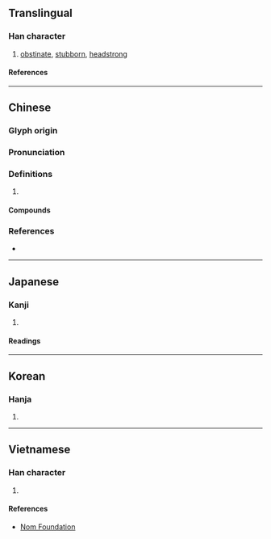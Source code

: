{{character info/new}}
==Translingual==

===Han character===
{{Han char|rn=61|rad=心|as=09|sn=12|four=98047|canj=POAE|ids=⿰忄复}}

# [[obstinate]], [[stubborn]], [[headstrong]]

====References====
{{Han ref|kx=0394.210|dkj=10920|dj=0730.270|hdz=42329.060|uh=610E}}

----

==Chinese==
{{zh-forms}}

===Glyph origin===
{{Han etym}}

===Pronunciation===
{{zh-pron
|m=bì
|c=bik1,fuk1
|mn=pe̍k
|mc=y
|oc=y
|cat=
}}

===Definitions===
{{zh-hanzi}}

# {{rfdef|zh}}

====Compounds====
{{zh-der|剛愎|愎諫|剛愎不仁|剛愎性成|愎戾|剛愎自用|狠愎自用}}

===References===
* {{R:yue:Hanzi}}

----

==Japanese==

===Kanji===
{{ja-kanji|grade=|rs=心09}}

# {{rfdef|ja|sort=心09}}

====Readings====
{{ja-readings
|on=ひょく, ひき, ふく
|kun=もとる
}}

----

==Korean==

===Hanja===
{{ko-hanja|퍅}}

# {{rfdef|ko|sort=心09}}

----

==Vietnamese==

===Han character===
{{vi-readings|rs=心09|reading=[[phục]], [[phức]]}}

# {{rfdef|vi|sort=心09}}

====References====
* [http://nomfoundation.org/common/nom_details.php?codepoint=610e Nom Foundation]